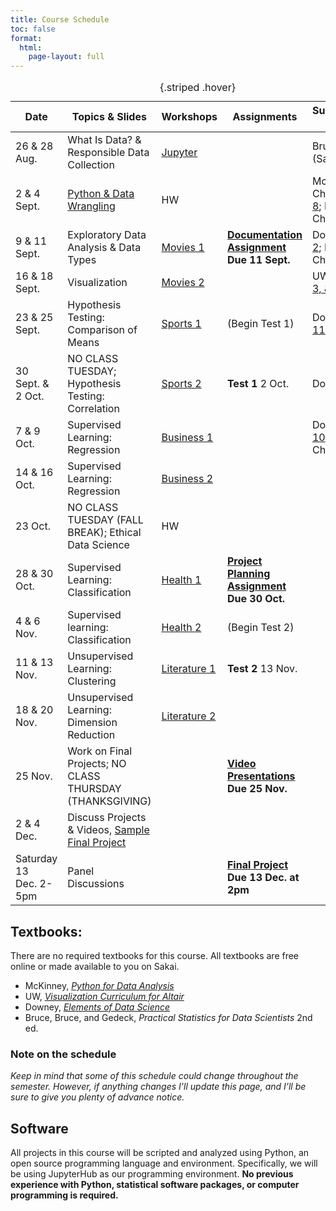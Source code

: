```yaml
---
title: Course Schedule 
toc: false
format:
  html:
    page-layout: full
---
```


Date|Topics & Slides|Workshops|Assignments|Supplemental Reading
--|---|---|---|---
26 & 28 Aug.|What Is Data? & Responsible Data Collection|[Jupyter](guides/jupyterhub.md)||Bruce Ch. 1 (Sakai)
2 & 4 Sept.|[Python & Data Wrangling](slides/wrangling.html)|HW||McKinney, Ch. [3](https://wesmckinney.com/book/python-builtin), [5](https://wesmckinney.com/book/pandas-basics), and [8](https://wesmckinney.com/book/data-wrangling); Downey Ch. [7](https://allendowney.github.io/ElementsOfDataScience/07_dataframes.html)
9 & 11 Sept.|Exploratory Data Analysis & Data Types|<a href="resources/01_movies1.ipynb" download>Movies 1</a>|**[Documentation Assignment](assignments/documentation.md) Due 11 Sept.**|Downey Ch. [2](https://allendowney.github.io/ElementsOfDataScience/02_times.html); McKinney Ch. [11](https://wesmckinney.com/book/time-series)
16 & 18 Sept.|Visualization|<a href="resources/01_movies2.ipynb" download>Movies 2</a>||UW Ch. [1, 2, 3, & 6](https://idl.uw.edu/visualization-curriculum/intro.html)
23 & 25 Sept.|Hypothesis Testing: Comparison of Means|<a href="resources/02_baseball1.ipynb" download>Sports 1</a>|(Begin Test 1)|Downey Ch. [11](https://allendowney.github.io/ElementsOfDataScience/11_resampling.html) and [13](https://allendowney.github.io/ElementsOfDataScience/13_hypothesis.html)
30 Sept. & 2 Oct.|NO CLASS TUESDAY; Hypothesis Testing: Correlation|<a href="resources/02_baseball2.ipynb" download>Sports 2</a>|**Test 1** 2 Oct.|Downey Ch. [9](https://allendowney.github.io/ElementsOfDataScience/09_relationships.html)
7 & 9 Oct.|Supervised Learning: Regression|<a href="resources/03_airbnb1.ipynb" download>Business 1</a>||Downey Ch. [10](https://allendowney.github.io/ElementsOfDataScience/10_regression.html); McKinney Ch. [12.4](https://wesmckinney.com/book/modeling#modeling-scikit-learn)
14 & 16 Oct.|Supervised Learning: Regression|<a href="resources/03_airbnb2.ipynb" download>Business 2</a>|
23 Oct.|NO CLASS TUESDAY (FALL BREAK); Ethical Data Science|HW|
28 & 30 Oct.|Supervised Learning: Classification|<a href="resources/05_health1.ipynb" download>Health 1</a>|**[Project Planning Assignment](assignments/project-planning.md) Due 30 Oct.**
4 & 6 Nov.|Supervised learning: Classification|<a href="resources/05_health2.ipynb" download>Health 2</a>|(Begin Test 2)
11 & 13 Nov.|Unsupervised Learning: Clustering|<a href="resources/06_lit1.ipynb" download>Literature 1</a>|**Test 2** 13 Nov.
18 & 20 Nov.|Unsupervised Learning: Dimension Reduction|<a href="resources/06_lit2.ipynb" download>Literature 2</a>
25 Nov.|Work on Final Projects; NO CLASS THURSDAY (THANKSGIVING)||**[Video Presentations](assignments/presentation.md) Due 25 Nov.**
2 & 4 Dec.|Discuss Projects & Videos, [Sample Final Project](sample-final-project.ipynb)||
Saturday 13 Dec. 2-5pm|Panel Discussions||**[Final Project](assignments/final-report.md) Due 13 Dec. at 2pm**

: {.striped .hover}

## Textbooks:

There are no required textbooks for this course. All textbooks are free online or made available to you on Sakai.

- McKinney, *[Python for Data Analysis](https://wesmckinney.com/book/)*
- UW, *[Visualization Curriculum for Altair](https://idl.uw.edu/visualization-curriculum/intro.html)*
- Downey, *[Elements of Data Science](https://allendowney.github.io/ElementsOfDataScience/)*
- Bruce, Bruce, and Gedeck, *Practical Statistics for Data Scientists* 2nd ed.

### Note on the schedule

*Keep in mind that some of this schedule could change throughout the semester. However, if anything changes I'll update this page, and I'll be sure to give you plenty of advance notice.*

## Software

All projects in this course will be scripted and analyzed using Python, an open source programming language and environment. Specifically, we will be using JupyterHub as our programming environment. **No previous experience with Python, statistical software packages, or computer programming is required.**
